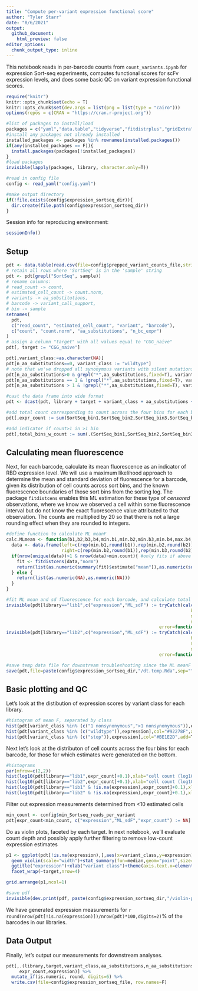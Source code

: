 ```yaml
---
title: "Compute per-variant expression functional score"
author: "Tyler Starr"
date: "8/6/2021"
output:
  github_document:
    html_preview: false
editor_options: 
  chunk_output_type: inline
---
```

This notebook reads in per-barcode counts from `count_variants.ipynb` for expression Sort-seq experiments, computes functional scores for scFv expression levels, and does some basic QC on variant expression functional scores.

```r
require("knitr")
knitr::opts_chunk$set(echo = T)
knitr::opts_chunk$set(dev.args = list(png = list(type = "cairo")))
options(repos = c(CRAN = "https://cran.r-project.org"))

#list of packages to install/load
packages = c("yaml","data.table","tidyverse","fitdistrplus","gridExtra")
#install any packages not already installed
installed_packages <- packages %in% rownames(installed.packages())
if(any(installed_packages == F)){
  install.packages(packages[!installed_packages])
}
#load packages
invisible(lapply(packages, library, character.only=T))

#read in config file
config <- read_yaml("config.yaml")

#make output directory
if(!file.exists(config$expression_sortseq_dir)){
  dir.create(file.path(config$expression_sortseq_dir))
}
```
Session info for reproducing environment:
```r
sessionInfo()
```

## Setup

```r
pdt <- data.table(read.csv(file=config$prepped_variant_counts_file,stringsAsFactors=F))
# retain all rows where 'SortSeq' is in the 'sample' string
pdt <- pdt[grepl("SortSeq", sample)]
# rename columns: 
# read_count -> count, 
# estimated_cell_count -> count.norm, 
# variants -> aa_substitutions, 
# barcode -> variant_call_support, 
# bin -> sample
setnames(
  pdt, 
  c("read_count", "estimated_cell_count", "variant", "barcode"), 
  c("count", "count.norm", "aa_substitutions", "n_bc_expr")
)
# assign a column "target" with all values equal to "CGG_naive"
pdt[, target := "CGG_naive"]

pdt[,variant_class:=as.character(NA)]
pdt[n_aa_substitutions==0, variant_class := "wildtype"]
# note that we've dropped all synonymous variants with silent mutations in the prep stage.
pdt[n_aa_substitutions>0 & grepl("*",aa_substitutions,fixed=T), variant_class := "stop"]
pdt[n_aa_substitutions == 1 & !grepl("*",aa_substitutions,fixed=T), variant_class := "1 nonsynonymous"]
pdt[n_aa_substitutions > 1 & !grepl("*",aa_substitutions,fixed=T), variant_class := ">1 nonsynonymous"]
```



```r
#cast the data frame into wide format
pdt <- dcast(pdt, library + target + variant_class + aa_substitutions + n_aa_substitutions + n_bc_expr ~ sample, value.var="count.norm")
```

```r
#add total count corresponding to count across the four bins for each barcode
pdt[,expr_count := sum(SortSeq_bin1,SortSeq_bin2,SortSeq_bin3,SortSeq_bin4),by=c("library","aa_substitutions")]

#add indicator if count>1 in >1 bin
pdt[,total_bins_w_count := sum(.(SortSeq_bin1,SortSeq_bin2,SortSeq_bin3,SortSeq_bin4)>0),by=c("library","aa_substitutions")]
```

## Calculating mean fluorescence
Next, for each barcode, calculate its mean fluorescence as an indicator of RBD expression level. We will use a maximum likelihood approach to determine the mean and standard deviation of fluorescence for a barcode, given its distribution of cell counts across sort bins, and the known fluorescence boundaries of those sort bins from the sorting log. The package `fitdistcens` enables this ML estimation for these type of *censored* observations, where we know we observed a cell within some fluorescence interval but do not know the exact fluorescence value attributed to that observation. The counts are multiplied by 20 so that there is not a large rounding effect when they are rounded to integers.
```r
#define function to calculate ML meanF
calc.MLmean <- function(b1,b2,b3,b4,min.b1,min.b2,min.b3,min.b4,max.b4,min.count=1){ #b1-4 gives observed cell counts in bins 1-4; remaining arguments give fluorescence boundaries of the respective bins; min.count gives minimum number of total observations needed across bins in order to calculate meanF (default 1)
  data <- data.frame(left=c(rep(min.b1,round(b1)),rep(min.b2,round(b2)),rep(min.b3,round(b3)),rep(min.b4,round(b4))),
                     right=c(rep(min.b2,round(b1)),rep(min.b3,round(b2)),rep(min.b4,round(b3)),rep(max.b4,round(b4)))) #define data input in format required for fitdistcens
  if(nrow(unique(data))>1 & nrow(data)>min.count){ #only fits if above user-specified min.count, and if the data satisfies the fitdistcens requirement that cells are observed in at least two of the censored partitions to enable ML estimation of identifiable parameters
    fit <- fitdistcens(data,"norm")
    return(list(as.numeric(summary(fit)$estimate["mean"]),as.numeric(summary(fit)$estimate["sd"])))
  } else {
    return(list(as.numeric(NA),as.numeric(NA)))
  }
}

#fit ML mean and sd fluorescence for each barcode, and calculate total cell count as the sum across the four bins. Multiply cell counts by a factor of 20 to minimize rounding errors since fitdistcens requires rounding to integer inputs
invisible(pdt[library=="lib1",c("expression","ML_sdF") := tryCatch(calc.MLmean(b1=SortSeq_bin1*20,b2=SortSeq_bin2*20,
                                                                      b3=SortSeq_bin3*20,b4=SortSeq_bin4*20,
                                                                      min.b1=log(20),min.b2=log(645.5),min.b3=log(15584.5),
                                                                      min.b4=log(33302.5),max.b4=log(229000)),
                                                          error=function(e){return(list(as.numeric(NA),as.numeric(NA)))}),by=c("library","aa_substitutions")])
invisible(pdt[library=="lib2",c("expression","ML_sdF") := tryCatch(calc.MLmean(b1=SortSeq_bin1*20,b2=SortSeq_bin2*20,
                                                                      b3=SortSeq_bin3*20,b4=SortSeq_bin4*20,
                                                                      min.b1=log(20),min.b2=log(645.5),min.b3=log(15584.5),
                                                                      min.b4=log(33302.5),max.b4=log(229000)),
                                                          error=function(e){return(list(as.numeric(NA),as.numeric(NA)))}),by=c("library","aa_substitutions")])

#save temp data file for downstream troubleshooting since the ML meanF took >1hr to calculate -- don't use these for final anlaysis though for reproducibility!
save(pdt,file=paste(config$expression_sortseq_dir,"/dt.temp.Rda",sep=""))
```

## Basic plotting and QC

Let's look at the distibution of expression scores by variant class for each library.

```r
#histogram of mean F, separated by class
hist(pdt[variant_class %in% (c("1 nonsynonymous",">1 nonsynonymous")),expression],col="gray40",main="",breaks=50,xlab="ML mean fluorescence (a.u.)")
hist(pdt[variant_class %in% (c("wildtype")),expression],col="#92278F",add=T,breaks=50)
hist(pdt[variant_class %in% (c("stop")),expression],col="#BE1E2D",add=T,breaks=50)
```

Next let's look at the distributon of cell counts across the four bins for each barcode, for those for which estimates were generated on the bottom. 
```r
#histograms
par(mfrow=c(2,2))
hist(log10(pdt[library=="lib1",expr_count]+0.1),xlab="cell count (log10, plus 0.1 pseudocount)",main="lib1, all bc",col="gray50")
hist(log10(pdt[library=="lib2",expr_count]+0.1),xlab="cell count (log10, plus 0.1 pseudocount)",main="lib2, all bc",col="gray50")
hist(log10(pdt[library=="lib1" & !is.na(expression),expr_count]+0.1),xlab="cell count (log10, plus 0.1 pseudocount)",main="lib1, determined",col="gray50")
hist(log10(pdt[library=="lib2" & !is.na(expression),expr_count]+0.1),xlab="cell count (log10, plus 0.1 pseudocount)",main="lib2, determined",col="gray50")
```
Filter out expression measurements determined from <10 estimated cells

```r
min_count <- config$min_Sortseq_reads_per_variant
pdt[expr_count<min_count, c("expression","ML_sdF","expr_count") := NA]
```


Do as violin plots, faceted by each target. In next notebook, we'll evaluate count depth and possibly apply further filtering to remove low-count expression estimates

```r
p1 <- ggplot(pdt[!is.na(expression),],aes(x=variant_class,y=expression))+
  geom_violin(scale="width")+stat_summary(fun=median,geom="point",size=1)+
  ggtitle("expression")+xlab("variant class")+theme(axis.text.x=element_text(angle=-90,hjust=0))+
  facet_wrap(~target,nrow=4)

grid.arrange(p1,ncol=1)

#save pdf
invisible(dev.print(pdf, paste(config$expression_sortseq_dir,"/violin-plot_meanF-by-target.pdf",sep="")))
```

We have generated expression measurements for `r round(nrow(pdt[!is.na(expression)])/nrow(pdt)*100,digits=2)`% of the barcodes in our libraries.

## Data Output

Finally, let's output our measurements for downstream analyses.

```r
pdt[,.(library,target,variant_class,aa_substitutions,n_aa_substitutions,n_bc_expr,
     expr_count,expression)] %>%
  mutate_if(is.numeric, round, digits=6) %>%
  write.csv(file=config$expression_sortseq_file, row.names=F)
```




